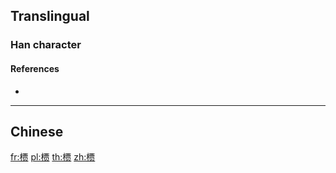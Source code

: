 {{also|檟}}
==Translingual==

===Han character===
{{Han char|rn=75|rad=木|as=10|sn=14|four=|canj=DMWO|ids=⿰木贾}}

====References====
* {{Han ref|kx=0546.251|hdz=21262.090|uh=69DA|ud=27098}}

----

==Chinese==
{{zh-see|檟}}

[[fr:槚]]
[[pl:槚]]
[[th:槚]]
[[zh:槚]]